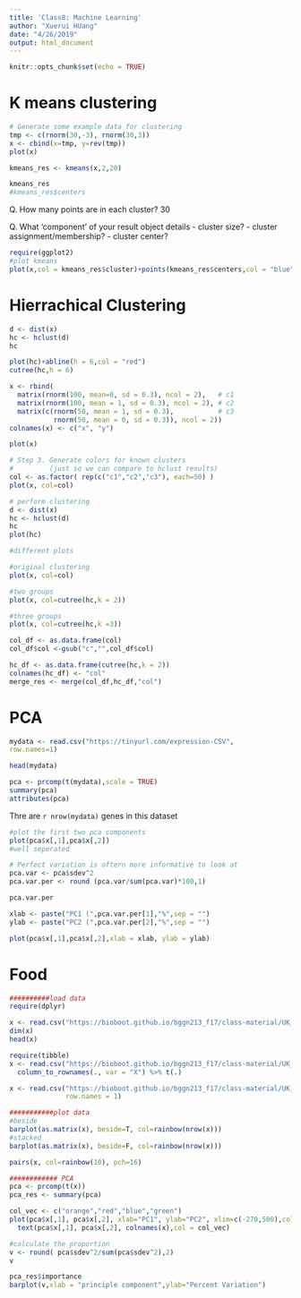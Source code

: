 ```yaml
---
title: 'Class8: Machine Learning'
author: "Xuerui HUang"
date: "4/26/2019"
output: html_document
---
```


```r
knitr::opts_chunk$set(echo = TRUE)
```

# K means clustering
```r
# Generate some example data for clustering
tmp <- c(rnorm(30,-3), rnorm(30,3))
x <- cbind(x=tmp, y=rev(tmp))
plot(x)

kmeans_res <- kmeans(x,2,20)

kmeans_res
#kmeans_res$centers
```

Q. How many points are in each cluster?
   30
   
Q. What ‘component’ of your result object details
      - cluster size?
      - cluster assignment/membership?
      - cluster center?
      
```r
require(ggplot2)
#plot kmeans
plot(x,col = kmeans_res$cluster)+points(kmeans_res$centers,col = "blue",pch = 18,cex = 3)
```

# Hierrachical Clustering
```r
d <- dist(x)
hc <- hclust(d)
hc 

plot(hc)+abline(h = 6,col = "red")
cutree(hc,h = 6)
```
```r
x <- rbind(
  matrix(rnorm(100, mean=0, sd = 0.3), ncol = 2),   # c1
  matrix(rnorm(100, mean = 1, sd = 0.3), ncol = 2), # c2
  matrix(c(rnorm(50, mean = 1, sd = 0.3),           # c3
           rnorm(50, mean = 0, sd = 0.3)), ncol = 2))
colnames(x) <- c("x", "y")

plot(x)

# Step 3. Generate colors for known clusters
#         (just so we can compare to hclust results)
col <- as.factor( rep(c("c1","c2","c3"), each=50) )
plot(x, col=col)

# perform clustering
d <- dist(x)
hc <- hclust(d)
hc 
plot(hc)

#different plots

#original clustering
plot(x, col=col)

#two groups
plot(x, col=cutree(hc,k = 2))

#three groups
plot(x, col=cutree(hc,k =3))
```

```r
col_df <- as.data.frame(col)
col_df$col <-gsub("c","",col_df$col)

hc_df <- as.data.frame(cutree(hc,k = 2))
colnames(hc_df) <- "col"
merge_res <- merge(col_df,hc_df,"col")
```

# PCA

```r
mydata <- read.csv("https://tinyurl.com/expression-CSV",
row.names=1)

head(mydata)

pca <- prcomp(t(mydata),scale = TRUE)
summary(pca)
attributes(pca)
```
Thre are `r nrow(mydata)` genes in this dataset 

```r
#plot the first two pca components
plot(pca$x[,1],pca$x[,2])
#well seperated

# Perfect variation is oftern more informative to look at
pca.var <- pca$sdev^2
pca.var.per <- round (pca.var/sum(pca.var)*100,1)

pca.var.per

xlab <- paste("PC1 (",pca.var.per[1],"%",sep = "")
ylab <- paste("PC2 (",pca.var.per[2],"%",sep = "")

plot(pca$x[,1],pca$x[,2],xlab = xlab, ylab = ylab)

```

# Food
```r
##########load data
require(dplyr)

x <- read.csv("https://bioboot.github.io/bggn213_f17/class-material/UK_foods.csv")
dim(x)
head(x)

require(tibble)
x <- read.csv("https://bioboot.github.io/bggn213_f17/class-material/UK_foods.csv") %>% 
  column_to_rownames(., var = "X") %>% t(.) 

x <- read.csv("https://bioboot.github.io/bggn213_f17/class-material/UK_foods.csv",
              row.names = 1)

###########plot data
#beside
barplot(as.matrix(x), beside=T, col=rainbow(nrow(x)))
#stacked
barplot(as.matrix(x), beside=F, col=rainbow(nrow(x)))

pairs(x, col=rainbow(10), pch=16)

############ PCA
pca <- prcomp(t(x))
pca_res <- summary(pca)

col_vec <- c("orange","red","blue","green")
plot(pca$x[,1], pca$x[,2], xlab="PC1", ylab="PC2", xlim=c(-270,500),col = col_vec)+
  text(pca$x[,1], pca$x[,2], colnames(x),col = col_vec)

#calculate the proportion
v <- round( pca$sdev^2/sum(pca$sdev^2),2)
v

pca_res$importance
barplot(v,xlab = "principle component",ylab="Percent Variation")
```



